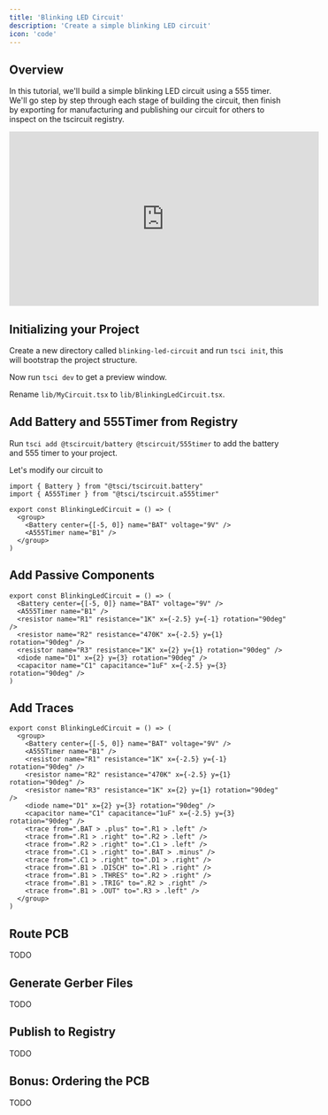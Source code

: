 ```yaml
---
title: 'Blinking LED Circuit'
description: 'Create a simple blinking LED circuit'
icon: 'code'
---
```


## Overview

In this tutorial, we'll build a simple blinking LED circuit using a
555 timer. We'll go step by step through each stage of building the
circuit, then finish by exporting for manufacturing and publishing
our circuit for others to inspect on the tscircuit registry.

<Frame caption="Build a Blinking LED Circuit with React!">
<iframe
  width="560"
  height="315"
  src="https://www.youtube.com/embed/9m-bfswEv2k"
  title="YouTube video player"
  frameborder="0"
  allow="accelerometer; autoplay; clipboard-write; encrypted-media; gyroscope; picture-in-picture"
  allowfullscreen
></iframe>
</Frame>

## Initializing your Project

Create a new directory called `blinking-led-circuit` and run `tsci init`, this
will bootstrap the project structure.

Now run `tsci dev` to get a preview window.

Rename `lib/MyCircuit.tsx` to `lib/BlinkingLedCircuit.tsx`.

## Add Battery and 555Timer from Registry

Run `tsci add @tscircuit/battery @tscircuit/555timer` to add the battery and 555
timer to your project.

Let's modify our circuit to 

```tsx lib/BlinkingLedCircuit.tsx
import { Battery } from "@tsci/tscircuit.battery"
import { A555Timer } from "@tsci/tscircuit.a555timer"

export const BlinkingLedCircuit = () => (
  <group>
    <Battery center={[-5, 0]} name="BAT" voltage="9V" />
    <A555Timer name="B1" />
  </group>
)
```

## Add Passive Components

```tsx lib/BlinkingLedCircuit.tsx
export const BlinkingLedCircuit = () => (
  <Battery center={[-5, 0]} name="BAT" voltage="9V" />
  <A555Timer name="B1" />
  <resistor name="R1" resistance="1K" x={-2.5} y={-1} rotation="90deg" />
  <resistor name="R2" resistance="470K" x={-2.5} y={1} rotation="90deg" />
  <resistor name="R3" resistance="1K" x={2} y={1} rotation="90deg" />
  <diode name="D1" x={2} y={3} rotation="90deg" />
  <capacitor name="C1" capacitance="1uF" x={-2.5} y={3} rotation="90deg" />
)
```

## Add Traces

```tsx lib/BlinkingLedCircuit.tsx
export const BlinkingLedCircuit = () => (
  <group>
    <Battery center={[-5, 0]} name="BAT" voltage="9V" />
    <A555Timer name="B1" />
    <resistor name="R1" resistance="1K" x={-2.5} y={-1} rotation="90deg" />
    <resistor name="R2" resistance="470K" x={-2.5} y={1} rotation="90deg" />
    <resistor name="R3" resistance="1K" x={2} y={1} rotation="90deg" />
    <diode name="D1" x={2} y={3} rotation="90deg" />
    <capacitor name="C1" capacitance="1uF" x={-2.5} y={3} rotation="90deg" />
    <trace from=".BAT > .plus" to=".R1 > .left" />
    <trace from=".R1 > .right" to=".R2 > .left" />
    <trace from=".R2 > .right" to=".C1 > .left" />
    <trace from=".C1 > .right" to=".BAT > .minus" />
    <trace from=".C1 > .right" to=".D1 > .right" />
    <trace from=".B1 > .DISCH" to=".R1 > .right" />
    <trace from=".B1 > .THRES" to=".R2 > .right" />
    <trace from=".B1 > .TRIG" to=".R2 > .right" />
    <trace from=".B1 > .OUT" to=".R3 > .left" />
  </group>
)
```

## Route PCB

TODO

## Generate Gerber Files

TODO

## Publish to Registry

TODO

## Bonus: Ordering the PCB

TODO
